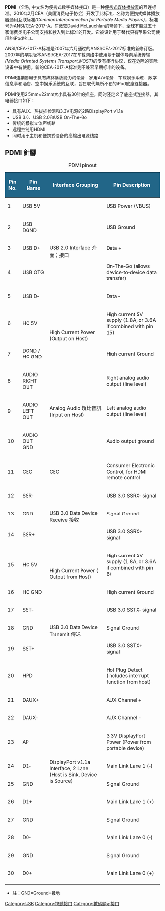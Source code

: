 {{noteTA|G1=IT}}
{{unreferenced|time=2011-08-01T19:08:19+00:00}}
{{Infobox connector
| name=便携式数字媒体接口(PDMI)
| type=
| image=
| logo=[[File:PDMI.jpg|File:PDMI.jpg]]
| caption=
| designer=[[ANSI|ANSI]] / [[Consumer_Electronics_Association|CEA]]
| design_date=2010年2月
| manufacturer=
| production_date=
| superseded=
| superseded_by=
| superseded_by_date=
| external=是
| hotplug=是
| length= 22 mm
| width= 2.5 mm
| height=
| electrical=
| ground=
| maximum_voltage=
| maximum_current=
| audio_signal=模拟立体声, 数字 DisplayPort (1-8 频道, 16 或 24 位线性 PCM; 32 kHz 到 192 kHz 采样率)
| video_signal=数字2通道 DisplayPort 1.1 版本, 4.32 Gbit/s 数据传输速率
| data_signal= USB 3.0 SuperSpeed + 1 Mbit/s 用于 DisplayPort 通道辅助
| data_bit_width=
| data_bandwidth=
| data_devices=
| data_style=
| cable=
| physical_connector=
| num_pins=30 针
| pinout_image=
| pinout_caption=
}}
'''PDMI'''（全称{{lang|en|Portable Digital Media Interface}}, 中文名为便携式数字媒体接口）是一种[[便携式媒体播放器|便携式媒体播放器]]的互连标准。2010年2月CEA（美国消费电子协会）开发了此标准，名称为便携式媒体播放器通用互联标准''(Common Interconnection for Portable Media Players)''，标准号为ANSI/CEA-2017-A。在微软David McLauchlan的带领下，全球有超过五十家消费类电子公司支持和投入到此标准的开发。它被设计用于替代只有苹果公司使用的iPod接口。

ANSI/CEA-2017-A标准是2007年六月通过的ANSI/CEA-2017标准的新修订版。2007年的早期版本ANSI/CEA-2017在车载网络中使用基于媒体导向系统传输''(Media Oriented Systems Transport,MOST)''的专有串行协议，仅在边际的实际设备中有使用。新的CEA-2017-A标准则不兼容早期标准的设备。

PDMI连接器用于具有媒体播放能力的设备、家用A/V设备、车载娱乐系统、数字信息亭和酒店、空中娱乐系统的互联，旨在取代無所不在的iPod底座连接器。

PDMI使用2.5mm×22mm大小具有30针的插座，同时还定义了底座式连接器，其电器接口如下：

* 具有AUX、热拔插检测和3.3V电源的2路DisplayPort v1.1a
* USB 3.0，USB 2.0和USB On-The-Go
* 传统的模拟立体声线路
* 远程控制用HDMI
* 同时用于主机和便携式设备的高输出电源线路

== PDMI 針腳 ==
{|class="wikitable"
|+PDMI pinout
! style="background-color:#226688; color:white;" | Pin No.
! style="background-color:#226688; color:white;" | Pin Name
! style="background-color:#226688; color:white;" | Interface Grouping
! style="background-color:#226688; color:white;" | Pin Description
|-
| 1||USB 5V ||rowspan=5|USB 2.0 Interface 介面；接口||USB Power (VBUS)
|-
| 2||USB DGND||USB Ground
|-
| 3||USB D+||Data +
|-
| 4||USB OTG ||On‐The‐Go (allows device‐to‐device data transfer)
|-
| 5||USB D‐ ||Data ‐
|-
| 6||HC 5V ||rowspan=2|High Current Power (Output on Host)||High current 5V supply (1.8A, or 3.6A if combined with pin 15)
|-
| 7||DGND / HC GND ||High current Ground
|-
| 8||AUDIO RIGHT OUT ||rowspan=3|Analog Audio 類比音訊 (Input on Host)||Right analog audio output (line level)
|-
| 9||AUDIO LEFT OUT ||Left analog audio output (line level)
|-
| 10||AUDIO OUT GND ||Audio output ground
|-
| 11||CEC ||CEC ||Consumer Electronic Control, for HDMI remote control
|-
| 12||SSR‐ ||rowspan=3|USB 3.0 Data Device Receive 接收||USB 3.0 SSRX‐ signal
|-
| 13||GND ||Signal Ground
|-
| 14||SSR+ ||USB 3.0 SSRX+ signal
|-
| 15||HC 5V ||rowspan=2|High Current Power ( Output from Host) ||High current 5V supply (1.8A, or 3.6A if combined with pin 6)
|-
| 16||HC GND ||High current Ground
|-
| 17||SST‐ ||rowspan=3|USB 3.0 Data Device Transmit 傳送||USB 3.0 SSTX‐ signal
|-
| 18||GND ||Signal Ground
|-
| 19||SST+ ||USB 3.0 SSTX+ signal
|-
| 20||HPD ||rowspan=11|DisplayPort v1.1a Interface, 2 Lane (Host is Sink, Device is Source)||Hot Plug Detect (includes interrupt function from host)
|-
| 21||DAUX+ ||AUX Channel +
|-
| 22||DAUX‐ ||AUX Channel -
|-
| 23||AP ||3.3V DisplayPort Power (Power from portable device)
|-
| 24||D1‐ ||Main Link Lane 1 (‐)
|-
| 25||GND ||Signal Ground
|-
| 26||D1+ ||Main Link Lane 1 (+)
|-
| 27||GND ||Signal Ground
|-
| 28||D0‐ ||Main Link Lane 0 (‐)
|-
| 29||GND ||Signal Ground
|-
| 30||D0+ ||Main Link Lane 0 (+)
|-
|}
*註：GND=Ground=接地

{{AVconn}}

[[Category:USB|Category:USB]]
[[Category:視聽接口|Category:視聽接口]]
[[Category:數碼顯示接口|Category:數碼顯示接口]]